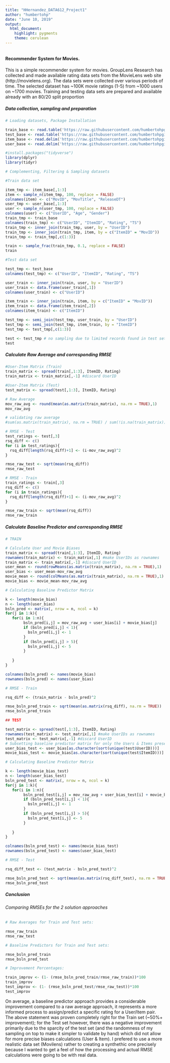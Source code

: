 ---
title: "HHernandez_DATA612_Project1"
author: "humbertohp"
date: "June 10, 2019"
output:
  html_document:
    highlight: pygments
    theme: cerulean
---

```{r }

```

#### Recommender System for Movies.

This is a simple recommender system for movies. GroupLens Research has collected and made available rating data sets from the MovieLens web site (http://movielens.org). The data sets were collected over various periods of time. The selected dataset has ~100K movie ratings (1-5) from ~1000 users on ~1700 movies. Training and testing data sets are prepared and available already with an 80/20 split proportion

##### Data collection, sampling and preparation

```{r message=FALSE}

# Loading datasets, Package Installation

train_base <- read.table('https://raw.githubusercontent.com/humbertohpgit/MSDS3rdSem_DATA612/master/ua_train.txt')
test_base <- read.table('https://raw.githubusercontent.com/humbertohpgit/MSDS3rdSem_DATA612/master/ua_test.txt')
item_base <- read.delim('https://raw.githubusercontent.com/humbertohpgit/MSDS3rdSem_DATA612/master/item.txt', sep = '|')
user_base <- read.delim('https://raw.githubusercontent.com/humbertohpgit/MSDS3rdSem_DATA612/master/user.txt', sep = '|')

#install.packages("tidyverse")
library(dplyr)
library(tidyr)
```

```{r }
# Complementing, Filtering & Sampling datasets

#Train data set

item_tmp <- item_base[,1:3]
item <- sample_n(item_tmp, 100, replace = FALSE) 
colnames(item) <- c("MovID", "MovTitle", "ReleaseDT")
user_tmp <- user_base[,1:3]
user <- sample_n(user_tmp, 100, replace = FALSE) 
colnames(user) <- c("UserID", "Age", "Gender")
train_tmp <- train_base
colnames(train_tmp) <- c("UserID", "ItemID", "Rating", "TS")
train_tmp <- inner_join(train_tmp, user, by = "UserID")
train_tmp <- inner_join(train_tmp, item, by = c("ItemID" = "MovID"))
train_tmp <- train_tmp[,c(1:3)]

train <- sample_frac(train_tmp, 0.1, replace = FALSE) 
train

#Test data set

test_tmp <- test_base
colnames(test_tmp) <- c("UserID", "ItemID", "Rating", "TS")

user_train <- inner_join(train, user, by = "UserID")
user_train <- data.frame(user_train[,1])
colnames(user_train) <- c("UserID")

item_train <- inner_join(train, item, by = c("ItemID" = "MovID"))
item_train <- data.frame(item_train[,2])
colnames(item_train) <- c("ItemID")

test_tmp <- semi_join(test_tmp, user_train, by = "UserID")
test_tmp <- semi_join(test_tmp, item_train, by = "ItemID")
test_tmp <- test_tmp[,c(1:3)]

test <- test_tmp # no sampling due to limited records found in test set (sample_frac(test_tmp, 0.5, replace = FALSE))
test
```

##### Calculate Raw Average and corresponding RMSE

```{r }

#User-Item Matrix (Train)
train_matrix <- spread(train[,1:3], ItemID, Rating)
train_matrix <- train_matrix[,-1] #discard UserID

#User-Item Matrix (Test)
test_matrix <- spread(test[,1:3], ItemID, Rating)

# Raw Average
mov_raw_avg <- round(mean(as.matrix(train_matrix), na.rm = TRUE),1)
mov_raw_avg

# validating raw average
#sum(as.matrix(train_matrix), na.rm = TRUE) / sum(!is.na(train_matrix))

# RMSE - Test
test_ratings <- test[,3]
rsq_diff <- c()
for (i in test_ratings){
  rsq_diff[length(rsq_diff)+1] <- (i-mov_raw_avg)^2
}

rmse_raw_test <- sqrt(mean(rsq_diff))
rmse_raw_test

# RMSE - Train
train_ratings <- train[,3]
rsq_diff <- c()
for (i in train_ratings){
  rsq_diff[length(rsq_diff)+1] <- (i-mov_raw_avg)^2
}

rmse_raw_train <- sqrt(mean(rsq_diff))
rmse_raw_train

```


##### Calculate Baseline Predictor and corresponding RMSE

```{r }

# TRAIN

# Calculate User and Movie Biases
train_matrix <- spread(train[,1:3], ItemID, Rating)
rownames(train_matrix) <- train_matrix[,1] #make UserIDs as rownames
train_matrix <- train_matrix[,-1] #discard UserID
user_mean <- round(rowMeans(as.matrix(train_matrix), na.rm = TRUE),1)
user_bias <- user_mean-mov_raw_avg
movie_mean <- round(colMeans(as.matrix(train_matrix), na.rm = TRUE),1)
movie_bias <- movie_mean-mov_raw_avg

# Calculating Baseline Predictor Matrix

k <- length(movie_bias)
n <- length(user_bias)
bsln_pred <- matrix(, nrow = n, ncol = k)
for(j in 1:k){
   for(i in 1:n){
        bsln_pred[i,j] = mov_raw_avg + user_bias[i] + movie_bias[j]
        if (bsln_pred[i,j] < 1){
          bsln_pred[i,j] <- 1
        }
        if (bsln_pred[i,j] > 5){
          bsln_pred[i,j] <- 5
        }
        
   }
}

colnames(bsln_pred) <- names(movie_bias)
rownames(bsln_pred) <- names(user_bias)

# RMSE - Train

rsq_diff <- (train_matrix - bsln_pred)^2

rmse_bsln_pred_train <- sqrt(mean(as.matrix(rsq_diff), na.rm = TRUE))
rmse_bsln_pred_train

## TEST

test_matrix <- spread(test[,1:3], ItemID, Rating)
rownames(test_matrix) <- test_matrix[,1] #make UserIDs as rownames
test_matrix <- test_matrix[,-1] #discard UserID
# Subsetting baseline predictor matrix for only the Users & Items present in the Test Matrix
user_bias_test <- user_bias[as.character(sort(unique(test$UserID)))]
movie_bias_test <- movie_bias[as.character(sort(unique(test$ItemID)))]

# Calculating Baseline Predictor Matrix

k <- length(movie_bias_test)
n <- length(user_bias_test)
bsln_pred_test <- matrix(, nrow = n, ncol = k)
for(j in 1:k){
   for(i in 1:n){
        bsln_pred_test[i,j] = mov_raw_avg + user_bias_test[i] + movie_bias_test[j]
        if (bsln_pred_test[i,j] < 1){
          bsln_pred[i,j] <- 1
        }
        if (bsln_pred_test[i,j] > 5){
          bsln_pred_test[i,j] <- 5
        }
        
   }
}

colnames(bsln_pred_test) <- names(movie_bias_test)
rownames(bsln_pred_test) <- names(user_bias_test)

# RMSE - Test

rsq_diff_test <- (test_matrix - bsln_pred_test)^2

rmse_bsln_pred_test <- sqrt(mean(as.matrix(rsq_diff_test), na.rm = TRUE))
rmse_bsln_pred_test

```

##### Conclusion

###### Comparing RMSEs for the 2 solution approaches

```{r }
# Raw Averages for Train and Test sets:

rmse_raw_train
rmse_raw_test

# Baseline Predictors for Train and Test sets:

rmse_bsln_pred_train
rmse_bsln_pred_test

# Improvement Percentages:

train_improv <- (1- (rmse_bsln_pred_train/rmse_raw_train))*100
train_improv
test_improv <- (1- (rmse_bsln_pred_test/rmse_raw_test))*100
test_improv
````

On average, a baseline predictor approach provides a considerable improvement compared to a raw average approach, it represents a more informed process to assign/predict a specific rating for a User/Item pair.
The above statement was proven completely right for the Train set (~50%+ improvement); for the Test set however, there was a negative improvement primarily due to the sparcity of the test set (and the randomness of my sampling on top to make it simpler to validate by hand) which did not allow for more precise biases calculations (User & Item). I prefered to use a more realistic data set (Movilens) rather to creating a synthethic one precisely because I wanted to get a feel of how the processing and actual RMSE calculations were going to be with real data.